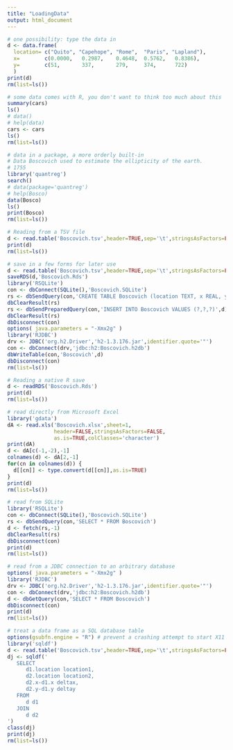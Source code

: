 ```yaml
---
title: "LoadingData"
output: html_document
---
```



```r
# one possibility: type the data in
d <- data.frame(
  location= c("Quito", "Capehope", "Rome",  "Paris", "Lapland"),
  x=        c(0.0000,   0.2987,    0.4648,  0.5762,   0.8386),
  y=        c(51,       337,       279,     374,      722)
  )
print(d)
rm(list=ls())
```

```r
# some data comes with R, you don't want to think too much about this
summary(cars)
ls()
# data()
# help(data)
cars <- cars
ls()
rm(list=ls())
```

```r
# data in a package, a more orderly built-in
# Data Boscovich used to estimate the ellipticity of the earth.
# 1755
library('quantreg')
search()
# data(package='quantreg')
# help(Bosco)
data(Bosco)
ls()
print(Bosco)
rm(list=ls())
```

```r
# Reading from a TSV file
d <- read.table('Boscovich.tsv',header=TRUE,sep='\t',stringsAsFactors=FALSE)
print(d)
rm(list=ls())
```

```r
# save in a few forms for later use
d <- read.table('Boscovich.tsv',header=TRUE,sep='\t',stringsAsFactors=FALSE)
saveRDS(d,'Boscovich.Rds')
library('RSQLite')
con <- dbConnect(SQLite(),'Boscovich.SQLite')
rs <- dbSendQuery(con,'CREATE TABLE Boscovich (location TEXT, x REAL, y REAL)')
dbClearResult(rs)
rs <- dbSendPreparedQuery(con,'INSERT INTO Boscovich VALUES (?,?,?)',d)
dbClearResult(rs)
dbDisconnect(con)
options( java.parameters = "-Xmx2g" )
library('RJDBC')
drv <- JDBC('org.h2.Driver','h2-1.3.176.jar',identifier.quote='"')
con <- dbConnect(drv,'jdbc:h2:Boscovich.h2db')
dbWriteTable(con,'Boscovich',d)
dbDisconnect(con)
rm(list=ls())
```


```r
# Reading a native R save
d <- readRDS('Boscovich.Rds')
print(d)
rm(list=ls())
```

```r
# read directly from Microsoft Excel
library('gdata')
dA <- read.xls('Boscovich.xlsx',sheet=1,
               header=FALSE,stringsAsFactors=FALSE,
               as.is=TRUE,colClasses='character')
print(dA)
d <- dA[c(-1,-2),-1]
colnames(d) <- dA[2,-1]
for(cn in colnames(d)) {
  d[[cn]] <- type.convert(d[[cn]],as.is=TRUE)
}
print(d)
rm(list=ls())
```

```r
# read from SQLite
library('RSQLite')
con <- dbConnect(SQLite(),'Boscovich.SQLite')
rs <- dbSendQuery(con,'SELECT * FROM Boscovich')
d <- fetch(rs,-1)
dbClearResult(rs)
dbDisconnect(con)
print(d)
rm(list=ls())
```

```r
# read from a JDBC connection to an arbitrary database
options( java.parameters = "-Xmx2g" )
library('RJDBC')
drv <- JDBC('org.h2.Driver','h2-1.3.176.jar',identifier.quote='"')
con <- dbConnect(drv,'jdbc:h2:Boscovich.h2db')
d <- dbGetQuery(con,'SELECT * FROM Boscovich')
dbDisconnect(con)
print(d)
rm(list=ls())
```

```r
# treat a data frame as a SQL database table
options(gsubfn.engine = "R") # prevent a crashing attempt to start X11 on OSX
library('sqldf')
d <- read.table('Boscovich.tsv',header=TRUE,sep='\t',stringsAsFactors=FALSE)
dj <- sqldf('
   SELECT
      d1.location location1,
      d2.location location2,
      d2.x-d1.x deltax,
      d2.y-d1.y deltay
   FROM
      d d1
   JOIN
      d d2
')
class(dj)
print(dj)
rm(list=ls())
```



